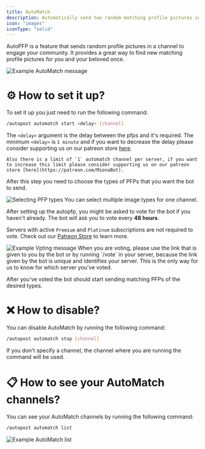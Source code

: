 ```yaml
---
title: AutoMatch
description: Automatically send two random matching profile pictures in a channel.
icon: "images"
iconType: "solid"
---
```


AutoPFP is a feature that sends random profile pictures in a channel to engage your community. It provides a great way to find new matching profile pictures for you and your beloved once.

<Frame>
    <img src="/images/autopost/automatch/example-automatch.png" alt="Example AutoMatch message"/>
</Frame>

# ⚙️ How to set it up?

To set it up you just need to run the following command:
```sh
/autopost automatch start <delay> [channel]
```

The `<delay>` argument is the delay between the pfps and it's required.
<Warning>
    The minimum `<delay>` is `1 minute` and if you want to decrease the delay please consider supporting us on our patreon store [here](https://patreon.com/MionaBot).

    Also there is a limit of `1` automatch channel per server, if you want to increase this limit please consider supporting us on our patreon store [here](https://patreon.com/MionaBot). 
</Warning>

After this step you need to choose the types of PFPs that you want the bot to send.
<Frame caption="Selecting PFP types">
    <img src="/images/autopost/automatch/example-automatch-choosing-types.png" alt="Selecting PFP types"/>
</Frame>

<Note>
You can select multiple image types for one channel.
</Note>

After setting up the autopfp, you might be asked to vote for the bot if you haven't already.
<Note>
The bot will ask you to vote every **48 hours**.

Servers with active `Premium` and `Platinum` subscriptions are not required to vote.
Check out our [Patreon Store](https://patreon.com/MionaBot) to learn more.
</Note>

<Frame caption="Example Voting message">
    <img src="/images/autopost/autopfp/example-autopfp-voting.png" alt="Example Vpting message"/>
</Frame>

<Warning>
When you are voting, please use the link that is given to you by the bot or by running `/vote` in your server, because the link given by the bot is unique and identifies your server. This is the only way for us to know for which server you've voted.
</Warning>

After you've voted the bot should start sending matching PFPs of the desired types.

# ❌ How to disable?
You can disable AutoMatch by running the following command:
```sh
/autopost automatch stop [channel]
```
If you don't specify a channel, the channel where you are running the command will be used.

# 📋 How to see your AutoMatch channels?

You can see your AutoMatch channels by running the following command:
```sh
/autopost automatch list
```

<Frame caption="Example AutoMatch list">
    <img src="/images/autopost/autopfp/example-automatch-list.png" alt="Example AutoMatch list"/>
</Frame>